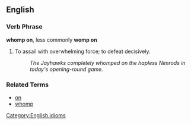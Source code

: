 ==English==

===Verb Phrase===
[[Category:English idioms]]
'''whomp on''', less commonly '''womp on'''

# To assail with overwhelming force; to defeat decisively.
#: ''The Jayhawks completely whomped on the hapless Nimrods in today's opening-round game.''

===Related Terms===
*[[on]]
*[[whomp]]